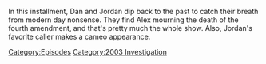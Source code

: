 {{DEFAULTSORT:
    #_EPISODE_0878:March 29, 2004
}}{{Episode
    | title           = March 29, 2004
    | caption         = Listen to this episode on [https://knowledgefight.libsyn.com/878-march-29-2004 Libsyn] [None Spotify], Read the [[Transcript/878: March 29, 2004|Unofficial Transcript]]
    | episodeNumber   = 878
    | length          = 01:39:32
    | airDate         = December 18, 2023
    | coverageDate    = March 29, 2004
    | episodeType     = [[:Category:2003 Investigation|2003 Investigation]]
    | appearance      = [[Mel Gibson]]
    | previousEpisode = [[877: A Philosophy For Curiosity]]
    | nextEpisode     = [[879: December 20, 2023]]
}}

{{Stub}}

In this installment, Dan and Jordan dip back to the past to catch their breath from modern day nonsense.  They find Alex mourning the death of the fourth amendment, and that's pretty much the whole show.  Also, Jordan's favorite caller makes a cameo appearance.

[[Category:Episodes]]
[[Category:2003 Investigation]]

